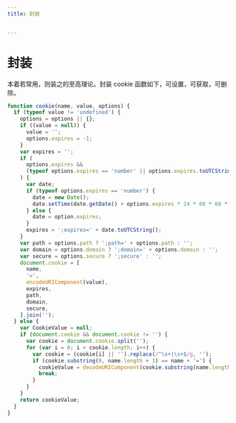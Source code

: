 ```yaml
---
title: 封装


---
```


# 封装

本着若常用，则装之的至高理论。封装 cookie 函数如下，可设置，可获取，可删除。

```js
function cookie(name, value, options) {
  if (typeof value != 'undefined') {
    options = options || {};
    if ((value = null)) {
      value = '';
      options.expires = -1;
    }
    var expires = '';
    if (
      options.expires &&
      (typeof options.expires == 'number' || options.expires.toUTCString())
    ) {
      var date;
      if (typeof options.expires == 'number') {
        date = new Date();
        date.setTime(date.getDate() + options.expires * 24 * 60 * 60 * 1000);
      } else {
        date = option.expires;
      }
      expires = ';expires=' + date.toUTCString();
    }
    var path = options.path ? ';path=' + options.path : '';
    var domain = options.domain ? ';domain=' + options.domain : '';
    var secure = options.secure ? ';secure' : '';
    document.cookie = [
      name,
      '=',
      encodeURIComponent(value),
      expires,
      path,
      domain,
      secure,
    ].join('');
  } else {
    var CookieValue = null;
    if (document.cookie && document.cookie != '') {
      var cookie = document.cookie.split('');
      for (var i = 0; i < cookie.length; i++) {
        var cookie = (cookie[i] || '').replace(/^\s+|\s+$/g, '');
        if (cookie.substring(0, name.length + 1) == name + '=') {
          cookieValue = decodeURIComponent(cookie.substring(name.length + 1));
          break;
        }
      }
    }
    return cookieValue;
  }
}
```

            